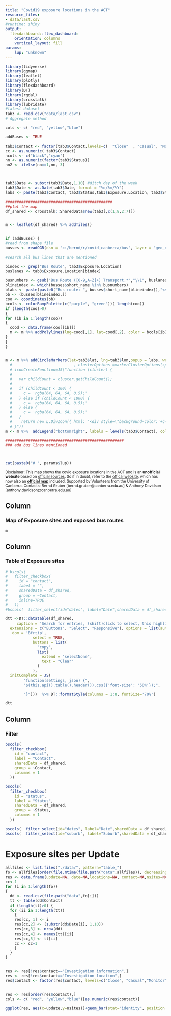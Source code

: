 ```yaml
---
title: "Covid19 exposure locations in the ACT"
resource_files:
- data/last.csv
#runtime: shiny
output:
  flexdashboard::flex_dashboard:
    orientation: columns
    vertical_layout: fill
params:
    lup: "unknown"
---
```


<style>
.crosstalk-input-checkboxgroup{
  color: blue;
  font-size: 12px;
}
</style>

```r
library(tidyverse)
library(ggmap)
library(leaflet)
library(plotly)
library(flexdashboard)
library(DT)
library(rgdal)
library(crosstalk)
library(lubridate)
#latest dataset
tab3 <- read.csv("data/last.csv")
# Aggregate method

cols <- c( "red", "yellow","blue")

addBuses <- TRUE

tab3$Contact <- factor(tab3$Contact,levels=c(  "Close"  , "Casual", "Monitor") )
cc <- as.numeric( tab3$Contact)
ncols <- c("black","cyan")
nn <- as.numeric(factor(tab3$Status))
nn2 <- ifelse(nn==1,nn, 3)



tab3$Date <- substr(tab3$Date,1,10) #ditch day of the week
tab3$Date <- as.Date(tab3$Date, format = "%d/%m/%Y")
labs <- paste(tab3$Contact, tab3$Status,tab3$Exposure.Location, tab3$Street, tab3$Suburb, tab3$Date,tab3$Arrival.Time, tab3$Departure.Time, tab3$doubles, sep="<br/>") 

###############################################
##plot the map
df_shared <- crosstalk::SharedData$new(tab3[,c(1,8,2:7)])


m <- leaflet(df_shared) %>% addTiles()


if (addBuses) {
#read from shape file
busses <- readOGR(dsn = "c:/bernd/r/covid_canberra/bus", layer = "geo_export_69c76e06-1d3f-4619-be3b-b4e5789be8ca", verbose = FALSE )

#search all bus lines that are mentioned

bindex <- grep("Bus Route", tab3$Exposure.Location)
buslanes <- tab3$Exposure.Location[bindex]

busnumbers <- gsub("Bus Route ([0-9,A-Z]+) Transport.*","\\1", buslanes)
blineindex <- which(busses$short_name %in% busnumbers)
blabs <- paste(paste0("Bus route: ", busses$short_name[blineindex]),"<strong> For bus stops and ","exposure times, please"," search the table." , sep="<br/>")
bb <- (busses[blineindex,])
coo <- coordinates(bb)
bcols <- colorRampPalette(c("purple", "green"))( length(coo))
if (length(coo)>0)
{
for (ib in 1:length(coo))
{
  cood <- data.frame(coo[[ib]])
  m <- m %>% addPolylines(lng=cood[,1], lat=cood[,2], color = bcols[ib], weight   = 3, opacity = 0.4, popup  = blabs[ib])
}
}
}


m <- m %>% addCircleMarkers(lat=tab3$lat, lng=tab3$lon,popup = labs, weight=nn2, fillColor = cols[cc],color=ncols[nn], opacity =0.8, radius = 5 , fillOpacity = 0.8)
  #                           , clusterOptions =markerClusterOptions(spiderfyDistanceMultiplier=1.5,
  # iconCreateFunction=JS("function (cluster) {    
  # 
  #   var childCount = cluster.getChildCount();  
  # 
  #   if (childCount < 100) {  
  #     c = 'rgba(64, 64, 64, 0.5);'
  #   } else if (childCount < 1000) {  
  #     c = 'rgba(64, 64, 64, 0.5);'  
  #   } else { 
  #     c = 'rgba(64, 64, 64, 0.5);'  
  #   }    
  #    return new L.DivIcon({ html: '<div style=\"background-color:'+c+'\"><span>' + childCount + '</span></div>', className: 'marker-cluster', iconSize: new L.Point(40, 40) });
  # }"))                                                                                                                           #) 
m <- m %>%  addLegend("bottomright", labels = levels(tab3$Contact), colors = cols, opacity = 0.8)

####################################################
### add bus lines mentioned




```

```r

cat(paste0("# ", params$lup))


```
<sup>Disclaimer: This map shows the covid exposure locations in the ACT and is an **unofficial website** based on [official sources](https://www.covid19.act.gov.au/act-status-and-response/act-covid-19-exposure-locations). So if in doubt, refer to the [offical website](https://www.covid19.act.gov.au/act-status-and-response/act-covid-19-exposure-locations), which has now also an [**official map**](https://www.covid19.act.gov.au/act-status-and-response/act-covid-19-exposure-locations/map#Map-of-ACT-exposure-locations) included. Supported by Volunteers from the University of Canberra. Contacts: Bernd Gruber [bernd.gruber@canberra.edu.au] & Anthony Davidson [anthony.davidson@canberra.edu.au]</sup>



Column {data-width=500}
------------------------------------------------------------
### Map of Exposure sites and exposed bus routes

```r
m
```

Column {data-width=400}
------------------------------------------------------------
### Table of Exposure sites

```r
# bscols(
#   filter_checkbox(
#     id = "contact",
#     label = "",
#     sharedData = df_shared,
#     group = ~Contact,
#     inline=TRUE
#   ))
#bscols(  filter_select(id="dates", label="Date",sharedData = df_shared, group=~Date))

dtt <-DT::datatable(df_shared,
     caption = 'Search for entries, (shift)click to select, this highlights the locations in the map.',selection = "multiple", rownames = FALSE, 
  extensions = c("Buttons", "Select", "Responsive"), options = list(autoHideNavigation=FALSE, pageLength=50,
   dom = 'Bfrtip',
            select = TRUE, 
            buttons = list(
              "copy",
              list(
                extend = "selectNone",
                text = "Clear"
              )
            ),                                   
  initComplete = JS(
        "function(settings, json) {",
        "$(this.api().table().header()).css({'font-size': '50%'});",

        "}")))  %>% DT::formatStyle(columns = 1:8, fontSize='70%') 

dtt

```

Column {data-width=100}
------------------------------------------------------------

### Filter
```r

bscols(
  filter_checkbox(
    id = "contact",
    label = "Contact",
    sharedData = df_shared,
    group = ~Contact,
    columns = 1
  ))

bscols(
  filter_checkbox(
    id = "status",
    label = "Status",
    sharedData = df_shared,
    group = ~Status,
    columns = 1
  ))

bscols(  filter_select(id="dates", label="Date",sharedData = df_shared, group=~Date))
bscols(  filter_select(id="suburb", label="Suburb",sharedData = df_shared, group=~Suburb))

```


# Exposure sites per Update

``` r


allfiles <- list.files("./data/", pattern="table_")
fo <- allfiles[order(file.mtime(file.path("data",allfiles)), decreasing = FALSE)]
res <- data.frame(update=NA, date=NA,locations=NA, contact=NA,nsites=NA )
cc<-1
for (i in 1:length(fo))
{
  dd <- read.csv(file.path("data",fo[i]))
  tt <- table(dd$Contact)
  if (length(tt)>0) {
  for (ii in 1:length(tt))
    {
    res[cc, 1] <- i
    res[cc,2] <- (substr(dd$Date[i], 1,10))
    res[cc,3] <- nrow(dd)
    res[cc,4] <- names(tt)[ii]
    res[cc,5] <- tt[ii]
    cc <- cc+1
    }
  }
}


res <- res[!res$contact=="Investigation information",]
res <- res[!res$contact=="Investigation location",]
res$contact <- factor(res$contact, levels=c("Close", "Casual","Monitor"))


res <- res[order(res$contact),]
cols <- c( "red", "yellow","blue")[as.numeric(res$contact)]

ggplot(res, aes(x=update,y=nsites))+geom_bar(stat="identity", position = "stack", width=1, aes(fill=contact))+xlab("update #")+ylab("# exposure sites")+ggtitle("Exposure sites over updates")


```

